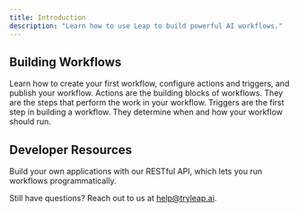 ```yaml
---
title: Introduction
description: "Learn how to use Leap to build powerful AI workflows."
---
```


## Building Workflows

<CardGroup cols={1}>
  <Card title="Getting Started" icon="rocket" href="/product/getting-started">
    Learn how to create your first workflow, configure actions and triggers, and
    publish your workflow.
  </Card>
</CardGroup>
<CardGroup cols={2}>
  <Card title="Actions" icon="puzzle-piece" href="/product/actions">
    Actions are the building blocks of workflows. They are the steps that
    perform the work in your workflow.
  </Card>
  <Card title="Triggers" icon="bolt" href="/product/triggers">
    Triggers are the first step in building a workflow. They determine when and
    how your workflow should run.
  </Card>
</CardGroup>

## Developer Resources

<Card title="API Reference" icon="code" href="/api-reference/getting-started">
  Build your own applications with our RESTful API, which lets you run workflows
  programmatically.
</Card>

<Note>Still have questions? Reach out to us at help@tryleap.ai.</Note>
